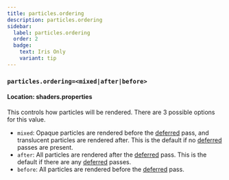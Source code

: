 ```yaml
---
title: particles.ordering
description: particles.ordering
sidebar:
  label: particles.ordering
  order: 2
  badge:
    text: Iris Only
    variant: tip
---
```


### `particles.ordering=<mixed|after|before>`

#### Location: shaders.properties

This controls how particles will be rendered. There are 3 possible options for this value.

- `mixed`: Opaque particles are rendered before the [deferred](/reference/programs/deferred) pass, and translucent particles are rendered after. This is the default if no [deferred](/reference/programs/deferred) passes are present.
- `after`: All particles are rendered after the [deferred](/reference/programs/deferred) pass. This is the default if there are any [deferred](/reference/programs/deferred) passes.
- `before`: All particles are rendered before the [deferred](/reference/programs/deferred) pass.